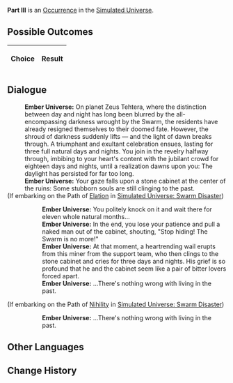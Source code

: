 {{Simulated Universe Event Infobox
|title         = Part III
|image         = 1.png
|type          =
|domains_su    = 
|domains_ext   = 
|domains_swarm = 
|domains_gng   = 
|requirements  =
|prev          = 
|next          = 
|indexRewards  =
|characters    = 
}}
'''Part III''' is an [[Simulated Universe/Occurrence|Occurrence]] in the [[Simulated Universe]].

==Possible Outcomes==
{| class="article-table"
!Choice
!Result

|}

<!--
==Gameplay Notes==

-->
==Dialogue==
{{Dialogue Start}}
:'''Ember Universe:''' On planet Zeus Tehtera, where the distinction between day and night has long been blurred by the all-encompassing darkness wrought by the Swarm, the residents have already resigned themselves to their doomed fate. However, the shroud of darkness suddenly lifts &mdash; and the light of dawn breaks through. A triumphant and exultant celebration ensues, lasting for three full natural days and nights. You join in the revelry halfway through, imbibing to your heart's content with the jubilant crowd for eighteen days and nights, until a realization dawns upon you: The daylight has persisted for far too long.
:'''Ember Universe:''' Your gaze falls upon a stone cabinet at the center of the ruins: Some stubborn souls are still clinging to the past.
;(If embarking on the Path of [[Simulated Universe/Paths#Elation|Elation]] in [[Simulated Universe: Swarm Disaster]])
:{{SU Special Dialogue|Elation|Give it a knock.|You are still waiting for him to come out of the stone closet.}}
::'''Ember Universe:''' You politely knock on it and wait there for eleven whole natural months...
::'''Ember Universe:''' In the end, you lose your patience and pull a naked man out of the cabinet, shouting, "Stop hiding! The Swarm is no more!"
::'''Ember Universe:''' At that moment, a heartrending wail erupts from this miner from the support team, who then clings to the stone cabinet and cries for three days and nights. His grief is so profound that he and the cabinet seem like a pair of bitter lovers forced apart.
::'''Ember Universe:''' ...There's nothing wrong with living in the past.
;(If embarking on the Path of [[Simulated Universe/Paths#Nihility|Nihility]] in [[Simulated Universe: Swarm Disaster]])
:{{SU Special Dialogue|Nihility|Leave.|You feel disinclined to interrupt his time inside the closet.}}
::'''Ember Universe:''' ...There's nothing wrong with living in the past.
{{Dialogue End}}

==Other Languages==
{{Other Languages
|en    = Part III
|zhs   = 其三
|zht   = 其三
|ja    = その3
|ko    = III
|es    = Parte III
|fr    = Partie III
|ru    = III
|th    = ตอน 3
|vi    = Phần 3
|de    = Teil 3
|id    = Bagian III
|pt    = Parte III
}}

==Change History==
{{Change History|1.0}}
